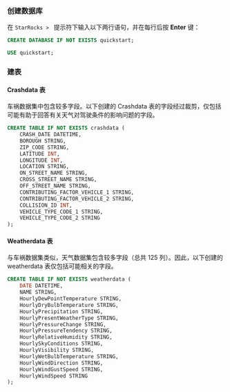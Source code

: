 
### 创建数据库

在 `StarRocks > ` 提示符下输入以下两行语句，并在每行后按 **Enter** 键：

```sql
CREATE DATABASE IF NOT EXISTS quickstart;

USE quickstart;
```

### 建表

#### Crashdata 表

车祸数据集中包含较多字段。以下创建的 Crashdata 表的字段经过裁剪，仅包括可能有助于回答有关天气对驾驶条件的影响问题的字段。

```sql
CREATE TABLE IF NOT EXISTS crashdata (
    CRASH_DATE DATETIME,
    BOROUGH STRING,
    ZIP_CODE STRING,
    LATITUDE INT,
    LONGITUDE INT,
    LOCATION STRING,
    ON_STREET_NAME STRING,
    CROSS_STREET_NAME STRING,
    OFF_STREET_NAME STRING,
    CONTRIBUTING_FACTOR_VEHICLE_1 STRING,
    CONTRIBUTING_FACTOR_VEHICLE_2 STRING,
    COLLISION_ID INT,
    VEHICLE_TYPE_CODE_1 STRING,
    VEHICLE_TYPE_CODE_2 STRING
);
```

#### Weatherdata 表

与车祸数据集类似，天气数据集包含较多字段（总共 125 列）。因此，以下创建的 weatherdata 表仅包括可能相关的字段。

```sql
CREATE TABLE IF NOT EXISTS weatherdata (
    DATE DATETIME,
    NAME STRING,
    HourlyDewPointTemperature STRING,
    HourlyDryBulbTemperature STRING,
    HourlyPrecipitation STRING,
    HourlyPresentWeatherType STRING,
    HourlyPressureChange STRING,
    HourlyPressureTendency STRING,
    HourlyRelativeHumidity STRING,
    HourlySkyConditions STRING,
    HourlyVisibility STRING,
    HourlyWetBulbTemperature STRING,
    HourlyWindDirection STRING,
    HourlyWindGustSpeed STRING,
    HourlyWindSpeed STRING
);
```
